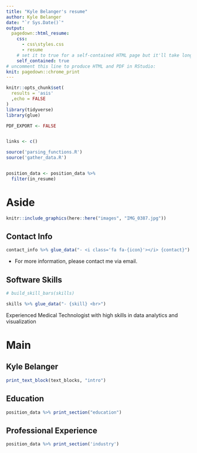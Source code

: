 ```yaml
---
title: "Kyle Belanger's resume"
author: Kyle Belanger
date: "`r Sys.Date()`"
output:
  pagedown::html_resume:
    css:
      - css\styles.css
      - resume
    # set it to true for a self-contained HTML page but it'll take longer to render
    self_contained: true
# uncomment this line to produce HTML and PDF in RStudio:
knit: pagedown::chrome_print
---
```



```r
knitr::opts_chunk$set(
  results = 'asis'
  ,echo = FALSE
)
library(tidyverse)
library(glue)

PDF_EXPORT <- FALSE


links <- c()

source('parsing_functions.R') 
source('gather_data.R')


position_data <- position_data %>%
  filter(in_resume)
```


Aside
================================================================================

```r
knitr::include_graphics(here::here("images", "IMG_0387.jpg"))
```


<!-- ![Kyle Belanger](images/IMG_0387.JPG){width=80%} -->


Contact Info {#contact}
--------------------------------------------------------------------------------

```r

contact_info %>% glue_data("- <i class='fa fa-{icon}'></i> {contact}")


```

- For more information, please contact me via email.


Software Skills {#skills}
--------------------------------------------------------------------------------

```r

# build_skill_bars(skills)

skills %>% glue_data("- {skill} <br>")


```

Experienced Medical Technologist with high skills in data analytics and visualization



Main
================================================================================

Kyle Belanger {#title}
--------------------------------------------------------------------------------

<!-- ### Currently searching for a PhD student position -->

```r
print_text_block(text_blocks, "intro")

```


Education {data-icon=graduation-cap data-concise=true}
--------------------------------------------------------------------------------

```r
position_data %>% print_section("education")
```


Professional Experience {data-icon=suitcase}
--------------------------------------------------------------------------------

```r
position_data %>% print_section('industry')
```



